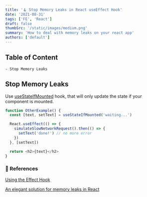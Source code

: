 ```yaml
---
title: '🪝️ Stop Memory Leaks in React useEffect Hook'
date: '2021-08-31'
tags: ['FE', 'React']
draft: false
thumbSrc: '/static/images/medium.png'
summary: 'How to deal with memory leaks on your react app'
authors: ['default']
---
```


## Table of Content

```
- Stop Memory Leaks
```

## Stop Memory Leaks

Use [useStateIfMounted](https://www.npmjs.com/package/use-state-if-mounted) hook, that will only update the state if your component is mounted.

```js
function OtherExample() {
  const [text, setText] = useStateIfMounted('waiting...')

  React.useEffect(() => {
    simulateSlowNetworkRequest().then(() => {
      setText('done!') // no more error
    })
  }, [setText])

  return <h2>{text}</h2>
}
```

### 🔗 References

[Using the Effect Hook](https://en.reactjs.org/docs/hooks-effect.html)

[An elegant solution for memory leaks in React](https://dev.to/nans/an-elegant-solution-for-memory-leaks-in-react-1hol)
